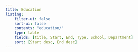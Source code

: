 ```yaml
---
title: Education
listing:
    filter-ui: false
    sort-ui: false
    contents: "education/"
    type: table
    fields: [title, Start, End, Type, School, Department]
    sort: [Start desc, End desc]
---
```

